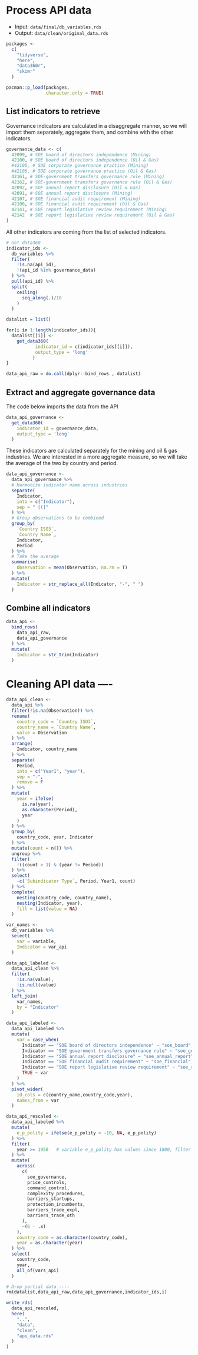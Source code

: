 # Process API data

- Input: `data/final/db_variables.rds`
- Output: `data/clean/original_data.rds`
 
 
```r
packages <- 
  c(
    "tidyverse",
    "here",
    "data360r",
    "skimr"
  )

pacman::p_load(packages,
               character.only = TRUE)
```

## List indicators to retrieve

Governance indicators are calculated in a disaggregate manner, so we will import them separately, aggregate them, and combine with the other indicators.

```r
governance_data <- c(
  42099, # SOE board of directors independence (Mining)
  42100, # SOE board of directors independence (Oil & Gas)
  #42105, # SOE corporate governance practice (Mining)
  #42106, # SOE corporate governance practice (Oil & Gas)
  42161, # SOE-government transfers governance rule (Mining)
  42162, # SOE-government transfers governance rule (Oil & Gas)
  42092, # SOE annual report disclosure (Oil & Gas)
  42091, # SOE annual report disclosure (Mining)
  42107, # SOE financial audit requirement (Mining)
  42108, # SOE financial audit requirement (Oil & Gas)
  42141, # SOE report legislative review requirement (Mining)
  42142  # SOE report legislative review requirement (Oil & Gas)
)
```

All other indicators are coming from the list of selected indicators.

```r
# Get data360
indicator_ids <-
  db_variables %>%
  filter(
    !is.na(api_id),
    !(api_id %in% governance_data)
  ) %>%
  pull(api_id) %>%
  split(
    ceiling(
      seq_along(.)/10
    )
  )
```

```r

datalist = list()

for(i in 1:length(indicator_ids)){
  datalist[[i]] <- 
    get_data360(
           indicator_id = c(indicator_ids[[i]]),
           output_type = 'long'
          )
}

data_api_raw = do.call(dplyr::bind_rows , datalist)
```


## Extract and aggregate governance data

The code below imports the data from the API
```r
data_api_governance <- 
  get_data360(
    indicator_id = governance_data,
    output_type = 'long'
  )
```

These indicators are calculated separately for the mining and oil & gas industries. We are interested in a more aggregate measure, so we will take the average of the two by country and period.

```r
data_api_governance <- 
  data_api_governance %>%
  # Harmonize indicator name across industries
  separate(
    Indicator,
    into = c("Indicator"),
    sep = " [(]"
  ) %>%
  # Group observations to be combined
  group_by(
    `Country ISO3`,
    `Country Name`,
    Indicator,
    Period
  ) %>%
  # Take the average
  summarise(
    Observation = mean(Observation, na.rm = T)
  ) %>%
  mutate(
    Indicator = str_replace_all(Indicator, "-", " ")
  )
```

## Combine all indicators

```r
data_api <-
  bind_rows(
    data_api_raw,
    data_api_governance
  ) %>%
  mutate(
    Indicator = str_trim(Indicator)
  )
```

# Cleaning API data ----
```r
data_api_clean <- 
  data_api %>%
  filter(!is.na(Observation)) %>%
  rename(
    country_code = `Country ISO3`,
    country_name = `Country Name`,
    value = Observation
  ) %>%
  arrange(
    Indicator, country_name
  ) %>%
  separate(
    Period,
    into = c("Year1", "year"),
    sep = "-", 
    remove = F
  ) %>%
  mutate(
    year = ifelse(
      is.na(year),
      as.character(Period),
      year
    )
  ) %>%
  group_by(
    country_code, year, Indicator
  ) %>%
  mutate(count = n()) %>%
  ungroup %>%
  filter(
    !((count > 1) & (year != Period))
  ) %>%
  select(
    -c(`Subindicator Type`, Period, Year1, count)
  ) %>%
  complete(
    nesting(country_code, country_name),
    nesting(Indicator, year),
    fill = list(value = NA)
  ) 

var_names <-
  db_variables %>%
  select(
    var = variable,
    Indicator = var_api
  )

data_api_labeled <-
  data_api_clean %>%
  filter(
    !is.na(value),
    !is.null(value)
  ) %>% 
  left_join(
    var_names,
    by = "Indicator"
  ) 

data_api_labeled <-
  data_api_labeled %>%
  mutate(
    var = case_when(
      Indicator == "SOE board of directors independence" ~ "soe_board",
      Indicator == "SOE government transfers governance rule" ~ "soe_government",
      Indicator == "SOE annual report disclosure" ~ "soe_annual_report",
      Indicator == "SOE financial audit requirement" ~ "soe_financial",
      Indicator == "SOE report legislative review requirement" ~ "soe_report_legislative",
      TRUE ~ var
    ) 
  ) %>%
  pivot_wider(
    id_cols = c(country_name,country_code,year),
    names_from = var
  ) 

data_api_rescaled <- 
  data_api_labeled %>%
  mutate(
    e_p_polity = ifelse(e_p_polity < -10, NA, e_p_polity)
  ) %>%
  filter(
    year >= 1950   # variable e_p_polity has values since 1800, filter to reduce # of rows
  ) %>%
  mutate(
    across(
      c(
        soe_governance,
        price_controls,
        command_control,
        complexity_procedures,
        barriers_startups,
        protection_incumbents,
        barriers_trade_expl,
        barriers_trade_oth
      ),
      ~(6 - .x)
    ),
    country_code = as.character(country_code),
    year = as.character(year)
  ) %>%
  select(
    country_code,
    year,
    all_of(vars_api)
  )

# Drop partial data ----
rm(datalist,data_api_raw,data_api_governance,indicator_ids,i)

write_rds(
  data_api_rescaled,
  here(
    "..",
    "data",
    "clean",
    "api_data.rds"
  )
)

```
